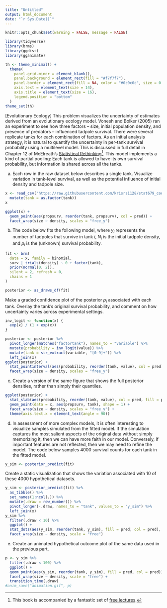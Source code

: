 ```yaml
---
title: "Untitled"
output: html_document
date: "`r Sys.Date()`"
---
```


```r
knitr::opts_chunk$set(warning = FALSE, message = FALSE)
```

```r
library(tidyverse)
library(brms)
library(ggdist)
library(gganimate)

th <- theme_minimal() + 
  theme(
    panel.grid.minor = element_blank(),
    panel.background = element_rect(fill = "#f7f7f7"),
    panel.border = element_rect(fill = NA, color = "#0c0c0c", size = 0.6),
    axis.text = element_text(size = 14),
    axis.title = element_text(size = 16),
    legend.position = "bottom"
  )
theme_set(th)
```

[Evolutionary Ecology] This problem visualizes the uncertainty of estimates
derived from an evolutionary ecology model. Vonesh and Bolker (2005) ran an
experiment to see how three factors -- size, initial population density, and
presence of predators -- influenced tadpole survival. There were several
replicate tanks for each combination of factors. As an initial analysis
strategy, it is natural to quantify the uncertainty in per-tank survival
probability using a multilevel model. This is discussed in full detail in
Chapter 12 of McElreath's [Statistical Rethinking](https://xcelab.net/rm/statistical-rethinking/)^[This book is accompanied by a fantastic set of [free lectures](https://www.youtube.com/playlist?list=PLDcUM9US4XdMROZ57-OIRtIK0aOynbgZN).].
This model implements a kind of partial pooling: Each tank is allowed to have
its own survival probability, but information is shared across all the tanks.

a. Each row in the raw dataset below describes a single tank. Visualize
variation in tank-level survival, as well as the potential influence of
initial density and tadpole size.
```r
x <- read_csv("https://raw.githubusercontent.com/krisrs1128/stat679_code/main/activities/week13/reedfrogs.csv") %>%
  mutate(tank = as.factor(tank))
x
```

```r
ggplot(x) +
  geom_point(aes(propsurv, reorder(tank, propsurv), col = pred)) +
  facet_wrap(size ~ density, scales = "free_y")
```
  
b. The code below fits the following model, where $y_{i}$ represents the
number of tadpoles that survive in tank $i$, $N_{i}$ is the initial
tadpole density, and $p_{i}$ is the (unknown) survival probability.

\begin{align*}
y_{i} &\sim \text{Bin}\left(N_{i}, p_{i}\right) \\
p_{i} &= \text{logit}^{-1}\left(\alpha_{i}\right) \\
\alpha_{i} &\sim \mathcal{N}\left(0, 2\right)
\end{align*}
```r
fit <- brm(
  data = x, family = binomial,
  surv | trials(density) ~ 0 + factor(tank),
  prior(normal(0, 2)),
  silent = 2, refresh = 0,
  chains = 1
)

posterior <- as_draws_df(fit)
```
Make a graded confidence plot of the posterior $p_{i}$ associated with each
tank. Overlay the tank's original survival probability, and comment on how
uncertainty varies across experimental settings.

```r
inv_logit <- function(x) {
  exp(x) / (1 + exp(x))
}

posterior <- posterior %>%
  pivot_longer(matches("factortank"), names_to = "variable") %>%
  mutate(probability = inv_logit(value)) %>%
  mutate(tank = str_extract(variable, "[0-9]+")) %>%
  left_join(x)
ggplot(posterior) +
  stat_pointinterval(aes(probability, reorder(tank, value), col = pred)) +
  facet_wrap(size ~ density, scales = "free_y")
```

c. Create a version of the same figure that shows the full posterior
densities, rather than simply their quantiles.

```r
ggplot(posterior) +
  stat_slab(aes(probability, reorder(tank, value), col = pred, fill = pred), height = 2) +
  geom_point(data = x, aes(propsurv, tank), shape = 1) +
  facet_wrap(size ~ density, scales = "free_y") +
  theme(axis.text.x = element_text(angle = 90))
```

d. In assessment of more complex models, it is often interesting to
visualize samples simulated from the fitted model. If the simulation
captures the most salient aspects of the original data without simply
memorizing it, then we can have more faith in our model. Conversely, if
important features are not reflected, then we may need to refine the model.
The code below samples 4000 survival counts for each tank in the fitted
model.
    
```r
y_sim <- posterior_predict(fit)
```
  
Create a static visualization that shows the variation associated with 10 of
these 4000 hypothetical datasets.

```r
y_sim <- posterior_predict(fit) %>%
  as_tibble() %>%
  set_names(1:ncol(.)) %>%
  mutate(.draw = row_number()) %>%
  pivot_longer(-.draw, names_to = "tank", values_to = "y_sim") %>%
  left_join(x)
y_sim %>%
  filter(.draw < 10) %>%
  ggplot() +
  stat_dots(aes(y_sim, reorder(tank, y_sim), fill = pred, col = pred), dotsize = .5, binwidth = 1) +
  facet_wrap(size ~ density, scale = "free")
```

e. Create an animated hypothetical outcome plot of the same data used in the
previous part.


```r
p <- y_sim %>%
  filter(.draw < 100) %>%
  ggplot() +
  geom_point(aes(y_sim, reorder(tank, y_sim), fill = pred, col = pred)) +
  facet_wrap(size ~ density, scale = "free") +
  transition_time(.draw)
#anim_save("animation.gif", p)
```
